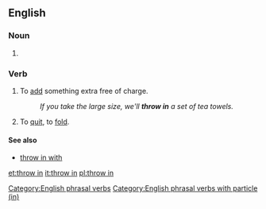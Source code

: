 {{also|throw-in}}
==English==

===Noun===
{{en-noun|-}}

# {{alternative form of|throw-in|lang=en}}

===Verb===
{{head|en|verb|head=[[throw]] [[in]]}}

# {{label|en|idiomatic}} To [[add]] something extra free of charge.
#: ''If you take the large size, we'll '''throw in''' a set of tea towels.''
# {{label|en|idiomatic}} To [[quit]], to [[fold]].

====See also====
* [[throw in with]]

[[Category:English phrasal verbs]]
[[Category:English phrasal verbs with particle (in)]]

[[et:throw in]]
[[it:throw in]]
[[pl:throw in]]